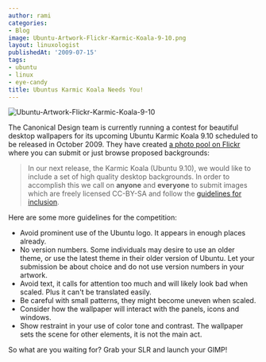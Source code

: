 ```yaml
---
author: rami
categories:
- Blog
image: Ubuntu-Artwork-Flickr-Karmic-Koala-9-10.png
layout: linuxologist
publishedAt: '2009-07-15'
tags:
- ubuntu
- linux
- eye-candy
title: Ubuntus Karmic Koala Needs You!
---
```


![Ubuntu-Artwork-Flickr-Karmic-Koala-9-10](/assets/images/content/blog/Ubuntu-Artwork-Flickr-Karmic-Koala-9-10.png)

The Canonical Design team is currently running a contest for beautiful desktop wallpapers for its upcoming Ubuntu Karmic Koala 9.10 scheduled to be released in October 2009. They have created [a photo pool on Flickr](http://www.flickr.com/groups/ubuntu-artwork/) where you can submit or just browse proposed backgrounds:

> In our next release, the Karmic Koala (Ubuntu 9.10), we would like to include a set of high quality desktop backgrounds.
> In order to accomplish this we call on **anyone** and **everyone** to submit images which are freely licensed CC-BY-SA and follow the [guidelines for inclusion](http://wiki.ubuntu.com/Artwork/Documentation/Backgrounds).


Here are some more guidelines for the competition:

* Avoid prominent use of the Ubuntu logo. It appears in enough places already.
* No version numbers. Some individuals may desire to use an older theme, or use the latest theme in their older version of Ubuntu. Let your submission be about choice and do not use version numbers in your artwork.
* Avoid text, it calls for attention too much and will likely look bad when scaled. Plus it can't be translated easily.
* Be careful with small patterns, they might become uneven when scaled.
* Consider how the wallpaper will interact with the panels, icons and windows.
* Show restraint in your use of color tone and contrast. The wallpaper sets the scene for other elements, it is not the main act.
	
So what are you waiting for? Grab your SLR and launch your GIMP!